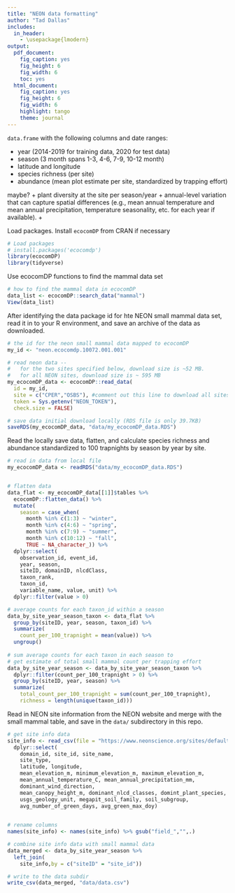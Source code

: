 ```yaml
---
title: "NEON data formatting"
author: "Tad Dallas"
includes:
  in_header:
    - \usepackage{lmodern}
output:
  pdf_document:
    fig_caption: yes
    fig_height: 6
    fig_width: 6
    toc: yes
  html_document:
    fig_caption: yes
    fig_height: 6
    fig_width: 6
    highlight: tango
    theme: journal
---
```








`data.frame` with the following columns and date ranges:

+ year (2014-2019 for training data, 2020 for test data)
+ season (3 month spans 1-3, 4-6, 7-9, 10-12 month)
+ latitude and longitude
+ species richness (per site)
+ abundance (mean plot estimate per site, standardized by trapping effort)

maybe?
+ plant diversity at the site per season/year
+ annual-level variation that can capture spatial differences (e.g., mean annual temperature and mean annual precipitation, temperature seasonality, etc. for each year if available). 
+ 




Load packages. Install `ecocomDP` from CRAN if necessary
```r
# Load packages
# install.packages('ecocomdp')
library(ecocomDP)
library(tidyverse)

```



Use ecocomDP functions to find the mammal data set
```r
# how to find the mammal data in ecocomDP
data_list <- ecocomDP::search_data("mammal")
View(data_list)
```

After identifying the data package id for hte NEON small mammal data set, read it in to your R environment, and save an archive of the data as downloaded.
```r
# the id for the neon small mammal data mapped to ecocomDP
my_id <- "neon.ecocomdp.10072.001.001"

# read neon data -- 
#   for the two sites specified below, download size is ~52 MB. 
#   for all NEON sites, download size is ~ 595 MB
my_ecocomDP_data <- ecocomDP::read_data(
  id = my_id,
  site = c("CPER","OSBS"), #comment out this line to download all sites
  token = Sys.getenv("NEON_TOKEN"),
  check.size = FALSE)

# save data initial download locally (RDS file is only 39.7KB)
saveRDS(my_ecocomDP_data, "data/my_ecocomDP_data.RDS")
```


Read the locally save data, flatten, and calculate species richness and abundance standardized to 100 trapnights by season by year by site.
```r
# read in data from local file
my_ecocomDP_data <- readRDS("data/my_ecocomDP_data.RDS")


# flatten data
data_flat <- my_ecocomDP_data[[1]]$tables %>%
  ecocomDP::flatten_data() %>%
  mutate(
    season = case_when(
      month %in% c(1:3) ~ "winter",
      month %in% c(4:6) ~ "spring",
      month %in% c(7:9) ~ "summer",
      month %in% c(10:12) ~ "fall",
      TRUE ~ NA_character_)) %>%
  dplyr::select(
    observation_id, event_id,
    year, season,
    siteID, domainID, nlcdClass,
    taxon_rank,
    taxon_id, 
    variable_name, value, unit) %>%
  dplyr::filter(value > 0)

# average counts for each taxon_id within a season
data_by_site_year_season_taxon <- data_flat %>%
  group_by(siteID, year, season, taxon_id) %>%
  summarize(
    count_per_100_trapnight = mean(value)) %>%
  ungroup()
  
# sum average counts for each taxon in each season to 
# get estimate of total small mammal count per trapping effort
data_by_site_year_season <- data_by_site_year_season_taxon %>%
  dplyr::filter(count_per_100_trapnight > 0) %>%
  group_by(siteID, year, season) %>%
  summarize(
    total_count_per_100_trapnight = sum(count_per_100_trapnight),
    richness = length(unique(taxon_id)))
```


Read in NEON site information from the NEON website and merge with the small mammal table, and save in the `data/` subdirectory in this repo.
```r
# get site info data
site_info <- read_csv(file = "https://www.neonscience.org/sites/default/files/NEON_Field_Site_Metadata_20210226_0.csv") %>%
  dplyr::select(
    domain_id, site_id, site_name,
    site_type, 
    latitude, longitude,
    mean_elevation_m, minimum_elevation_m, maximum_elevation_m, 
    mean_annual_temperature_C, mean_annual_precipitation_mm, 
    dominant_wind_direction, 
    mean_canopy_height_m, dominant_nlcd_classes, domint_plant_species,
    usgs_geology_unit, megapit_soil_family, soil_subgroup,
    avg_number_of_green_days, avg_green_max_doy)
  

# rename columns
names(site_info) <- names(site_info) %>% gsub("field_","",.)

# combine site info data with small mammal data
data_merged <- data_by_site_year_season %>% 
  left_join(
    site_info,by = c("siteID" = "site_id"))

# write to the data subdir
write_csv(data_merged, "data/data.csv")

```































